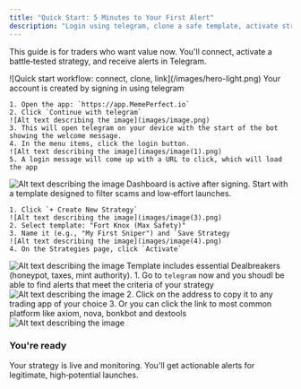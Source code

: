 ```yaml
---
title: "Quick Start: 5 Minutes to Your First Alert"
description: "Login using telegram, clone a safe template, activate strategy."
---
```


This guide is for traders who want value now. You'll connect, activate a battle‑tested strategy, and receive alerts in Telegram.

<Frame caption="60‑second overview">
  ![Quick start workflow: connect, clone, link](/images/hero-light.png)
</Frame>

<Steps>
  <Step title="Login using telegram">
    Your account is created by signing in using telegram

    1. Open the app: `https://app.MemePerfect.io`
    2. Click `Continue with telegram`
    ![Alt text describing the image](images/image.png)
    3. This will open telegram on your device with the start of the bot showing the welcome message.
    4. In the menu items, click the login button.
    ![Alt text describing the image](images/image(1).png)
    5. A login message will come up with a URL to click, which will load the app
![Alt text describing the image](images/image(2).png)
    <Check>
      Dashboard is active after signing.
    </Check>
  </Step>
  <Step title="Clone a Safe Launch strategy">
    Start with a template designed to filter scams and low‑effort launches.

    1. Click `+ Create New Strategy`
    ![Alt text describing the image](images/image(3).png)
    2. Select template: "Fort Knox (Max Safety)"
    3. Name it (e.g., "My First Sniper") and `Save Strategy
    ![Alt text describing the image](images/image(4).png)
    4. On the Strategies page, click `Activate`
![Alt text describing the image](images/image(5).png)
    <Info>
      Template includes essential Dealbreakers (honeypot, taxes, mint authority).
    </Info>
  </Step>
  <Step title="Receive alerts on telegram">
    1. Go to `telegram`  now and you shoudl be able to find alerts that meet the criteria of your strategy
    ![Alt text describing the image](images/image(6).png)
    2. Click on the address to copy it to any trading app of your choice
    3. Or you can click the link to most common platform like axiom, nova, bonkbot and dextools
    ![Alt text describing the image](images/image(7).png)
  </Step>
</Steps>

### You're ready

Your strategy is live and monitoring. You'll get actionable alerts for legitimate, high‑potential launches.

<Card title="Next: Core Concepts" icon="book-open" href="/core-concepts/what-is-a-strategy">
  
</Card>